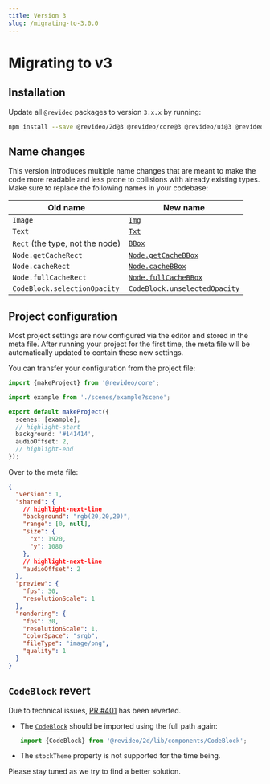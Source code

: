 ```yaml
---
title: Version 3
slug: /migrating-to-3.0.0
---
```


# Migrating to v3

## Installation

Update all `@revideo` packages to version `3.x.x` by running:

```bash
npm install --save @revideo/2d@3 @revideo/core@3 @revideo/ui@3 @revideo/vite-plugin@3
```

## Name changes

This version introduces multiple name changes that are meant to make the code
more readable and less prone to collisions with already existing types. Make
sure to replace the following names in your codebase:

| Old name                        | New name                                                      |
| ------------------------------- | ------------------------------------------------------------- |
| `Image`                         | [`Img`](/api/2d/components/Img)                               |
| `Text`                          | [`Txt`](/api/2d/components/Txt)                               |
| `Rect` (the type, not the node) | [`BBox`](/api/core/types/BBox)                                |
| `Node.getCacheRect`             | [`Node.getCacheBBox`](/api/2d/components/Node#getCacheBBox)   |
| `Node.cacheRect`                | [`Node.cacheBBox`](/api/2d/components/Node#cacheBBox)         |
| `Node.fullCacheRect`            | [`Node.fullCacheBBox`](/api/2d/components/Node#fullCacheBBox) |
| `CodeBlock.selectionOpacity`    | `CodeBlock.unselectedOpacity`                                 |

## Project configuration

Most project settings are now configured via the editor and stored in the meta
file. After running your project for the first time, the meta file will be
automatically updated to contain these new settings.

You can transfer your configuration from the project file:

```ts title="src/project.ts"
import {makeProject} from '@revideo/core';

import example from './scenes/example?scene';

export default makeProject({
  scenes: [example],
  // highlight-start
  background: '#141414',
  audioOffset: 2,
  // highlight-end
});
```

Over to the meta file:

```json title="src/project.meta"
{
  "version": 1,
  "shared": {
    // highlight-next-line
    "background": "rgb(20,20,20)",
    "range": [0, null],
    "size": {
      "x": 1920,
      "y": 1080
    },
    // highlight-next-line
    "audioOffset": 2
  },
  "preview": {
    "fps": 30,
    "resolutionScale": 1
  },
  "rendering": {
    "fps": 30,
    "resolutionScale": 1,
    "colorSpace": "srgb",
    "fileType": "image/png",
    "quality": 1
  }
}
```

## `CodeBlock` revert

Due to technical issues, [PR #401](https://github.com/revideo/revideo/pull/401)
has been reverted.

- The [`CodeBlock`](/docs/code-block) should be imported using the full path
  again:
  ```ts
  import {CodeBlock} from '@revideo/2d/lib/components/CodeBlock';
  ```
- The `stockTheme` property is not supported for the time being.

Please stay tuned as we try to find a better solution.

